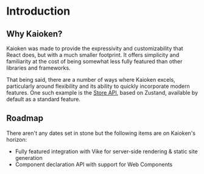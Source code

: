 
# Introduction

<h2 id="why-kaioken">Why Kaioken?</h2>

Kaioken was made to provide the expressivity and customizability that React does, 
but with a much smaller footprint. It offers simplicity and familiarity at the 
cost of being somewhat less fully featured than other libraries and frameworks. 

That being said, there are a number of ways where Kaioken excels, particularly 
around flexibility and its ability to quickly incorporate modern features. One
such example is the <a href="/docs/store">Store API</a>, based on Zustand, 
available by default as a standard feature. 

<h2 id="roadmap">Roadmap</h2>

There aren't any dates set in stone but the following items are on Kaioken's horizon:

- Fully featured integration with <ExternalLink href="https://vike.dev" >Vike</ExternalLink> 
for server-side rendering & static site generation
- Component declaration API with support for 
<ExternalLink href="https://developer.mozilla.org/en-US/docs/Web/API/Web_components" >Web Components</ExternalLink>


